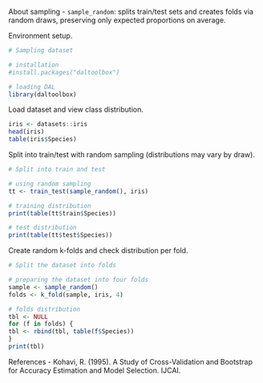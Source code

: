 About sampling
- `sample_random`: splits train/test sets and creates folds via random draws, preserving only expected proportions on average.

Environment setup.
```r
# Sampling dataset

# installation 
#install.packages("daltoolbox")

# loading DAL
library(daltoolbox) 
```

Load dataset and view class distribution.
```r
iris <- datasets::iris
head(iris)
table(iris$Species)
```

Split into train/test with random sampling (distributions may vary by draw).
```r
# Split into train and test

# using random sampling
tt <- train_test(sample_random(), iris)

# training distribution
print(table(tt$train$Species))

# test distribution
print(table(tt$test$Species))
```

Create random k-folds and check distribution per fold.
```r
# Split the dataset into folds

# preparing the dataset into four folds
sample <- sample_random()
folds <- k_fold(sample, iris, 4)

# folds distribution
tbl <- NULL
for (f in folds) {
tbl <- rbind(tbl, table(f$Species))
}
print(tbl)
```

References
- Kohavi, R. (1995). A Study of Cross-Validation and Bootstrap for Accuracy Estimation and Model Selection. IJCAI.
